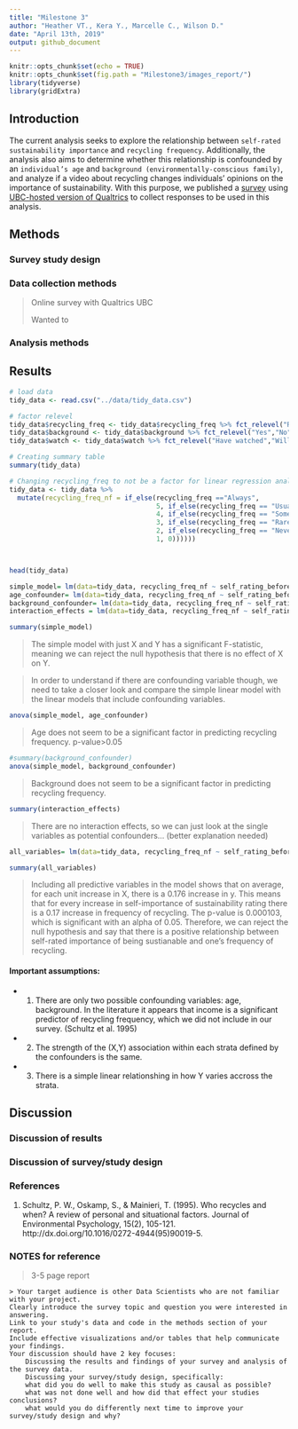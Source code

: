 ```yaml
---
title: "Milestone 3"
author: "Heather VT., Kera Y., Marcelle C., Wilson D."
date: "April 13th, 2019"
output: github_document
---
```


```r
knitr::opts_chunk$set(echo = TRUE)
knitr::opts_chunk$set(fig.path = "Milestone3/images_report/")
library(tidyverse)
library(gridExtra)
```



## Introduction

The current analysis seeks to explore the relationship between `self-rated sustainability importance` and `recycling frequency`. Additionally, the analysis also aims to determine whether this relationship is confounded by an `individual’s age` and `background (environmentally-conscious family)`, and analyze if a video about recycling changes individuals’ opinions on the importance of sustainability. With this purpose, we published a [survey](https://ubc.ca1.qualtrics.com/jfe/form/SV_4SJCJH59wUakrEF) using [UBC-hosted version of Qualtrics](https://ubc.ca1.qualtrics.com/) to collect responses to be used in this analysis.

## Methods

### Survey study design 

### Data collection methods

> Online survey with Qualtrics UBC
>
> Wanted to 

### Analysis methods

## Results

```r
# load data
tidy_data <- read.csv("../data/tidy_data.csv")

# factor relevel
tidy_data$recycling_freq <- tidy_data$recycling_freq %>% fct_relevel("Rarely","Sometimes","Usually","Always")
tidy_data$background <- tidy_data$background %>% fct_relevel("Yes","No")
tidy_data$watch <- tidy_data$watch %>% fct_relevel("Have watched","Will pass")
```


```r
# Creating summary table
summary(tidy_data)
```

```r
# Changing recycling_freq to not be a factor for linear regression analysis.
tidy_data <- tidy_data %>%
  mutate(recycling_freq_nf = if_else(recycling_freq =="Always", 
                                     5, if_else(recycling_freq == "Usually",
                                     4, if_else(recycling_freq == "Sometimes",
                                     3, if_else(recycling_freq == "Rarely",
                                     2, if_else(recycling_freq == "Never",
                                     1, 0)))))) 



head(tidy_data)
```

```r
simple_model= lm(data=tidy_data, recycling_freq_nf ~ self_rating_before)
age_confounder= lm(data=tidy_data, recycling_freq_nf ~ self_rating_before + age)
background_confounder= lm(data=tidy_data, recycling_freq_nf ~ self_rating_before + background)
interaction_effects = lm(data=tidy_data, recycling_freq_nf ~ self_rating_before + background*age)

summary(simple_model)
```
> The simple model with just X and Y has a significant F-statistic, meaning we can reject the null hypothesis that there is no effect of X on Y.

> In order to understand if there are confounding variable though, we need to take a closer look and compare the simple linear model with the linear models that include confounding variables.

```R
anova(simple_model, age_confounder)
```
> Age does not seem to be a significant factor in predicting recycling frequency. p-value>0.05

```R
#summary(background_confounder)
anova(simple_model, background_confounder)
```
> Background does not seem to be a significant factor in predicting recycling frequency.

```R
summary(interaction_effects)

```
> There are no interaction effects, so we can just look at the single variables as potential confounders... (better explanation needed)


```R
all_variables= lm(data=tidy_data, recycling_freq_nf ~ self_rating_before + background + age)

summary(all_variables)
```
> Including all predictive variables in the model shows that on average, for each unit increase in X, there is a 0.176 increase in y. This means that for every increase in self-importance of sustainability rating there is a 0.17 increase in frequency of recycling. The p-value is 0.000103, which is significant with an alpha of 0.05. Therefore, we can reject the null hypothesis and say that there is a positive relationship between self-rated importance of being sustianable and one's frequency of recycling.

#### Important assumptions:

- 1) There are only two possible confounding variables: age, background. In the literature it appears that income is a significant predictor of recycling frequency, which we did not include in our survey. (Schultz et al. 1995)
- 2) The strength of the (X,Y) association within each strata defined by the confounders is the same.
- 3) There is a simple linear relationshing in how Y varies accross the strata.

## Discussion 

### Discussion of results

### Discussion of survey/study design


### References
1) Schultz, P. W., Oskamp, S., & Mainieri, T. (1995). Who recycles and when? A review of personal and situational factors. Journal of Environmental Psychology, 15(2), 105-121. http://dx.doi.org/10.1016/0272-4944(95)90019-5.


### NOTES for reference
 >3-5 page report

    > Your target audience is other Data Scientists who are not familiar with your project.
    Clearly introduce the survey topic and question you were interested in answering.
    Link to your study's data and code in the methods section of your report.
    Include effective visualizations and/or tables that help communicate your findings.
    Your discussion should have 2 key focuses:
        Discussing the results and findings of your survey and analysis of the survey data.
        Discussing your survey/study design, specifically:
        what did you do well to make this study as causal as possible?
        what was not done well and how did that effect your studies conclusions?
        what would you do differently next time to improve your survey/study design and why?
